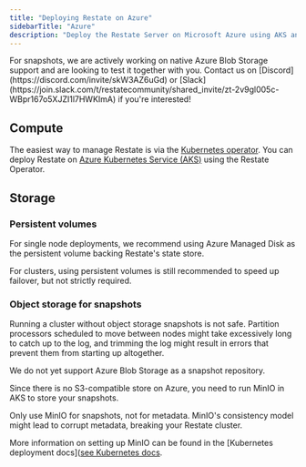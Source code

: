 ```yaml
---
title: "Deploying Restate on Azure"
sidebarTitle: "Azure"
description: "Deploy the Restate Server on Microsoft Azure using AKS and persistent storage."
---
```


<Info>
For snapshots, we are actively working on native Azure Blob Storage support and are looking to test it together with you. Contact us on [Discord](https://discord.com/invite/skW3AZ6uGd) or [Slack](https://join.slack.com/t/restatecommunity/shared_invite/zt-2v9gl005c-WBpr167o5XJZI1l7HWKImA) if you're interested!
</Info>

## Compute

The easiest way to manage Restate is via the [Kubernetes operator](/server/deploy/kubernetes).
You can deploy Restate on [Azure Kubernetes Service (AKS)](https://azure.microsoft.com/en-us/products/kubernetes-service) using the Restate Operator.

## Storage

### Persistent volumes

For single node deployments, we recommend using Azure Managed Disk as the persistent volume backing Restate's state store.

For clusters, using persistent volumes is still recommended to speed up failover, but not strictly required.

### Object storage for snapshots

Running a cluster without object storage snapshots is not safe. Partition processors scheduled to move between nodes might take excessively long to catch up to the log, and trimming the log might result in errors that prevent them from starting up altogether.

We do not yet support Azure Blob Storage as a snapshot repository.

Since there is no S3-compatible store on Azure, you need to run MinIO in AKS to store your snapshots.

<Warning>
Only use MinIO for snapshots, not for metadata. MinIO's consistency model might lead to corrupt metadata, breaking your Restate cluster.

More information on setting up MinIO can be found in the [Kubernetes deployment docs]([see Kubernetes docs](/server/deploy/kubernetes#minio-object-storage).
</Warning>